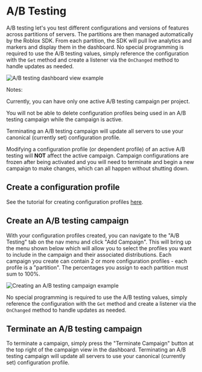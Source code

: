 # A/B Testing
A/B testing let's you test different configurations and versions of features across partitions of servers. The partitions are then managed automatically by the Roblox SDK. From each partition, the SDK will pull live analytics
and markers and display them in the dashboard. No special programming is required to use the A/B testing values, simply reference
the configuration with the `Get` method and create a listener via the `OnChanged` method to handle updates as needed.

![A/B testing dashboard view example](/roblox/ABTesting.png)

Notes:

Currently, you can have only one active A/B testing campaign per project.

You will not be able to delete configuration profiles being used in an A/B testing campaign while the campaign is active.

Terminating an A/B testing campaign will update all servers to use your canonical (currently set) configuration profile.

Modifying a configuration profile (or dependent profile) of an active A/B testing will **NOT** affect the active campaign.
Campaign configurations are frozen after being activated and you will need to terminate and begin a new campaign to make changes,
which can all happen without shutting down.

## Create a configuration profile
See the tutorial for creating configuration profiles [here](https://docs.gamebeast.gg/Roblox/Configurations).

## Create an A/B testing campaign
With your configuration profiles created, you can navigate to the "A/B Testing" tab on the nav menu and click "Add Campaign".
This will bring up the menu shown below which will allow you to select the profiles you want to include in the campaign and their
associated distributions. Each campaign you create can contain 2 or more configuration profiles - each profile is a "partition".
The percentages you assign to each partition must sum to 100%.

![Creating an A/B testing campaign example](/roblox/ABTestingCreate.png)

No special programming is required to use the A/B testing values, simply reference the configuration with the `Get` method and
create a listener via the `OnChanged` method to handle updates as needed.

## Terminate an A/B testing campaign

To terminate a campaign, simply press the "Terminate Campaign" button at the top right of the campaign view in the dashboard.
Terminating an A/B testing campaign will update all servers to use your canonical (currently set) configuration profile.